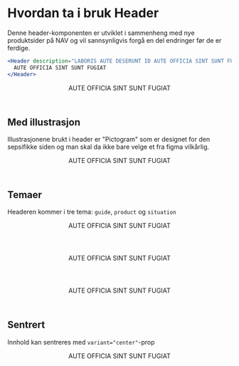 
<Meta title="ds-react/header/intro" />

# Hvordan ta i bruk Header

Denne header-komponenten er utviklet i sammenheng med nye produktsider på NAV og
vil sannsynligvis forgå en del endringer før de er ferdige.

```jsx
<Header description="LABORIS AUTE DESERUNT ID AUTE OFFICIA SINT SUNT FUGIAT EX ET CUPIDATAT CONSEQUAT DOLORE.">
  AUTE OFFICIA SINT SUNT FUGIAT
</Header>
```

<Canvas>
  <Header description="LABORIS AUTE DESERUNT ID AUTE OFFICIA SINT SUNT FUGIAT EX ET CUPIDATAT CONSEQUAT DOLORE.">
    AUTE OFFICIA SINT SUNT FUGIAT
  </Header>
</Canvas>

## Med illustrasjon

Illustrasjonene brukt i header er "Pictogram" som er designet for den sepsifikke siden og
man skal da ikke bare velge et fra figma vilkårlig.

<Canvas>
  <Header
    illustration={illustrationPictogram}
    description="LABORIS AUTE DESERUNT ID AUTE OFFICIA SINT SUNT FUGIAT EX ET CUPIDATAT CONSEQUAT DOLORE."
  >
    AUTE OFFICIA SINT SUNT FUGIAT
  </Header>
</Canvas>

## Temaer

Headeren kommer i tre tema: `guide`, `product` og `situation`

<Canvas>
  <Header
    description="LABORIS AUTE DESERUNT ID AUTE OFFICIA SINT SUNT FUGIAT EX ET CUPIDATAT CONSEQUAT DOLORE."
    theme="guide"
  >
    AUTE OFFICIA SINT SUNT FUGIAT
  </Header>
  <Header
    description="LABORIS AUTE DESERUNT ID AUTE OFFICIA SINT SUNT FUGIAT EX ET CUPIDATAT CONSEQUAT DOLORE."
    theme="product"
  >
    AUTE OFFICIA SINT SUNT FUGIAT
  </Header>
  <Header
    description="LABORIS AUTE DESERUNT ID AUTE OFFICIA SINT SUNT FUGIAT EX ET CUPIDATAT CONSEQUAT DOLORE."
    theme="situation"
  >
    AUTE OFFICIA SINT SUNT FUGIAT
  </Header>
</Canvas>

## Sentrert

Innhold kan sentreres med `variant="center"`-prop

<Canvas>
  <Header
    description="LABORIS AUTE DESERUNT ID AUTE OFFICIA SINT SUNT FUGIAT EX ET CUPIDATAT CONSEQUAT DOLORE."
    variant="center"
  >
    AUTE OFFICIA SINT SUNT FUGIAT
  </Header>
</Canvas>
